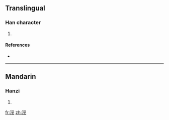 ==Translingual==

===Han character===
{{Han char|rn=85|rad=水|as=07|sn=10|four=3214<sub>4</sub>|canj=水月女 (EBV)}}

# {{defn|Han|sort=水07}}

====References====
* {{Han ref|kx=0625.220|dkj=17511|dj=1027.080|hdz=31628.110|uh=6D7D|ud=28029|bh=D267|bd=53863}}

----

==Mandarin==

===Hanzi===
{{cmn-hanzi|pin=[[suī]] ([[sui1]])|wg=sui<sup>1</sup>}}

# {{defn|Mandarin}}

[[fr:浽]]
[[zh:浽]]